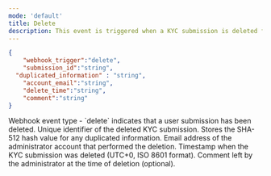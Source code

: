 ```yaml
---
mode: 'default'
title: Delete
description: This event is triggered when a KYC submission is deleted from the system. Deletion can occur due to manual action by an administrator, automated deletion based on policies, or a user request. This event allows you to detect the deletion of KYC data in real-time and take necessary follow-up actions.
---
```

```json delete-webhook-sample.json
{
	"webhook_trigger":"delete",
	"submission_id":"string",
  "duplicated_information" : "string",
	"account_email":"string",
	"delete_time":"string",
	"comment":"string"
}
```

<ResponseField name="webhook_trigger" type="string">
  Webhook event type - `delete` indicates that a user submission has been deleted.
</ResponseField>

<ResponseField name="submission_id" type="string">
  Unique identifier of the deleted KYC submission.
</ResponseField>

<ResponseField name="duplicated_information" type="string" >
  Stores the SHA-512 hash value for any duplicated information.
</ResponseField>

<ResponseField name="account_email" type="string">
  Email address of the administrator account that performed the deletion.
</ResponseField>

<ResponseField name="delete_time" type="string">
  Timestamp when the KYC submission was deleted (UTC+0, ISO 8601 format).
</ResponseField>

<ResponseField name="comment" type="string">
  Comment left by the administrator at the time of deletion (optional).
</ResponseField>

